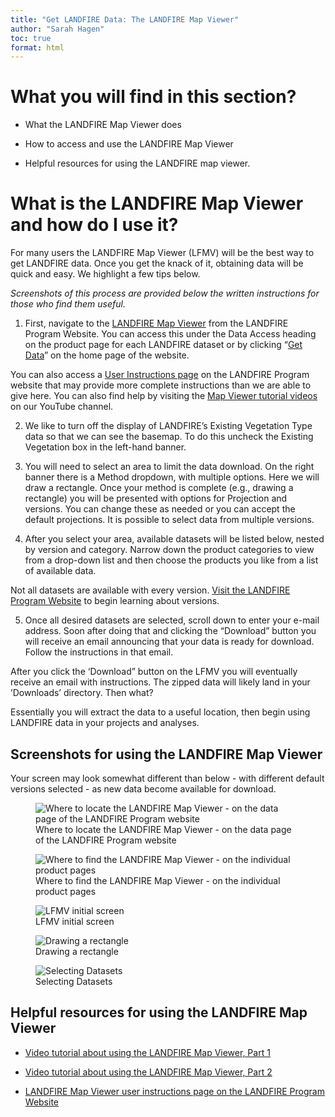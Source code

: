 ```yaml
---
title: "Get LANDFIRE Data: The LANDFIRE Map Viewer"
author: "Sarah Hagen"
toc: true
format: html
---
```


# What you will find in this section?

-   What the LANDFIRE Map Viewer does

-   How to access and use the LANDFIRE Map Viewer

-   Helpful resources for using the LANDFIRE map viewer.

# What is the LANDFIRE Map Viewer and how do I use it?

For many users the LANDFIRE Map Viewer (LFMV) will be the best way to get LANDFIRE data. Once you get the knack of it, obtaining data will be quick and easy. We highlight a few tips below.

*Screenshots of this process are provided below the written instructions for those who find them useful.*

1.  First, navigate to the [LANDFIRE Map Viewer](https://www.landfire.gov/viewer) from the LANDFIRE Program Website. You can access this under the Data Access heading on the product page for each LANDFIRE dataset or by clicking “[Get Data](https://landfire.gov/data)” on the home page of the website.

::: callout-tip
You can also access a [User Instructions page](https://landfire.gov/data/LFViewerUserInstructions) on the LANDFIRE Program website that may provide more complete instructions than we are able to give here. You can also find help by visiting the [Map Viewer tutorial videos](https://www.youtube.com/playlist?list=PLwRbAc4x5n944a9T1Ss84Ji8UYP_nqHXz) on our YouTube channel.
:::

2.  We like to turn off the display of LANDFIRE’s Existing Vegetation Type data so that we can see the basemap. To do this uncheck the Existing Vegetation box in the left-hand banner.

3.  You will need to select an area to limit the data download. On the right banner there is a Method dropdown, with multiple options. Here we will draw a rectangle. Once your method is complete (e.g., drawing a rectangle) you will be presented with options for Projection and versions. You can change these as needed or you can accept the default projections. It is possible to select data from multiple versions.

4.  After you select your area, available datasets will be listed below, nested by version and category. Narrow down the product categories to view from a drop-down list and then choose the products you like from a list of available data.

::: callout-note
Not all datasets are available with every version. [Visit the LANDFIRE Program Website](https://landfire.gov/data#versions) to begin learning about versions.
:::

5.  Once all desired datasets are selected, scroll down to enter your e-mail address. Soon after doing that and clicking the “Download” button you will receive an email announcing that your data is ready for download. Follow the instructions in that email.

After you click the ‘Download” button on the LFMV you will eventually receive an email with instructions. The zipped data will likely land in your ’Downloads’ directory. Then what?

Essentially you will extract the data to a useful location, then begin using LANDFIRE data in your projects and analyses.

## Screenshots for using the LANDFIRE Map Viewer

::: callout-note
Your screen may look somewhat different than below - with different default versions selected - as new data become available for download.
:::

![Where to locate the LANDFIRE Map Viewer - on the data page of the LANDFIRE Program website](images/LFMV_access.bmp){fig-alt="One arrow pointing to the Get Data link on the top navigation of the data page of the LANDFIRE Program website with a second arrow pointing to the Data Access box on the data page of the LANDFIRE Program website. The Data Access box includes links to the LF Map Viewer and User Instructions."}

![Where to find the LANDFIRE Map Viewer - on the individual product pages](images/LFMV_product-page.bmp){fig-alt="Location of the LANDFIRE Map Viewer on the individual product pages of the LANDFIRE Program Website. An arrow points to the LANDFIRE Map Viewer link under the Data Access section of the page."}

![LFMV initial screen](images/uncheck_evt_1.png){fig-alt="The main LANDFIRE Map Viewer screen. An arrow points to the left navigation bar with the Existing Vegetation Type dataset checked. A box next to the arrow reads Uncheck this box for easier orientation."}

![Drawing a rectangle](images/start_tool_2.png){fig-alt="The main LANDFIRE Map Viewer screen. An arrow points to the last icon in a small row of buttons above the map. Text reads: FIRST click this button to start Data Download Tool. An arrow to the far right of the page points to a dropdown labeled Method. The Rectangle option is selected. Text reads: SECOND Click Method and Selet from list. We selected 'Rectangle'. Another arrow in the biddle of the screen points to the map window. Text reads: THIRD Draw rectangle. Click once on the first corner to start drawing, click on opposite corner to stop."}

![Selecting Datasets](images/select_datasets.png){fig-alt="The main LANDFIRE Map Viewer window. The map is shown with a small rectangle selected. In the right sidebar, checkboxes are selected beside several datasets."}

## Helpful resources for using the LANDFIRE Map Viewer

-   [Video tutorial about using the LANDFIRE Map Viewer, Part 1](https://youtu.be/z59ctfywFtw?feature=shared)

-   [Video tutorial about using the LANDFIRE Map Viewer, Part 2](https://youtu.be/o2U7NZims2E?feature=shared)

-   [LANDFIRE Map Viewer user instructions page on the LANDFIRE Program Website](https://landfire.gov/data/LFViewerUserInstructions)
